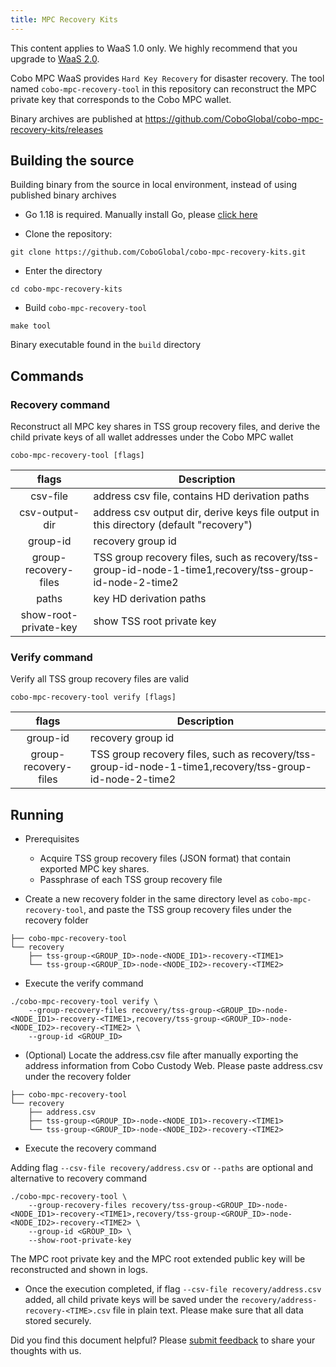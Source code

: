```yaml
---
title: MPC Recovery Kits
---
```

<Note>This content applies to WaaS 1.0 only. We highly recommend that you upgrade to [WaaS 2.0](/v2/guides/overview/introduction).</Note>

Cobo MPC WaaS provides `Hard Key Recovery` for disaster recovery. The tool named `cobo-mpc-recovery-tool`
in this repository can reconstruct the MPC private key that corresponds to the Cobo MPC wallet.

Binary archives are published at https://github.com/CoboGlobal/cobo-mpc-recovery-kits/releases

## Building the source

Building binary from the source in local environment, instead of using published binary archives

* Go 1.18 is required. Manually install Go, please [click here](https://go.dev/doc/install)

* Clone the repository:

```
git clone https://github.com/CoboGlobal/cobo-mpc-recovery-kits.git
```
* Enter the directory
```
cd cobo-mpc-recovery-kits
```

* Build `cobo-mpc-recovery-tool`
```
make tool
```
Binary executable found in the `build` directory

## Commands

### Recovery command

Reconstruct all MPC key shares in TSS group recovery files, and derive the child private keys of all wallet addresses under the Cobo MPC wallet

```
cobo-mpc-recovery-tool [flags]
```
|         flags         | Description                                                                                             |
|:---------------------:|---------------------------------------------------------------------------------------------------------|
|       csv-file        | address csv file, contains HD derivation paths                                                          |
|    csv-output-dir     | address csv output dir, derive keys file output in this directory (default "recovery")                  |
|       group-id        | recovery group id                                                                                       |
| group-recovery-files  | TSS group recovery files, such as recovery/tss-group-id-node-1-time1,recovery/tss-group-id-node-2-time2 |
|         paths         | key HD derivation paths                                                                                 |
| show-root-private-key | show TSS root private key                                                                               |

### Verify command

Verify all TSS group recovery files are valid

```
cobo-mpc-recovery-tool verify [flags]
```

|        flags         | Description                                                                                             |
|:--------------------:|---------------------------------------------------------------------------------------------------------|
|       group-id       | recovery group id                                                                                       |
| group-recovery-files | TSS group recovery files, such as recovery/tss-group-id-node-1-time1,recovery/tss-group-id-node-2-time2 |

## Running

* Prerequisites

  * Acquire TSS group recovery files (JSON format) that contain exported MPC key shares.
  * Passphrase of each TSS group recovery file

* Create a new recovery folder in the same directory level as `cobo-mpc-recovery-tool`, and paste the TSS group recovery files
under the recovery folder

```
├── cobo-mpc-recovery-tool
└── recovery
    ├── tss-group-<GROUP_ID>-node-<NODE_ID1>-recovery-<TIME1>
    └── tss-group-<GROUP_ID>-node-<NODE_ID2>-recovery-<TIME2>
```

* Execute the verify command

```
./cobo-mpc-recovery-tool verify \
    --group-recovery-files recovery/tss-group-<GROUP_ID>-node-<NODE_ID1>-recovery-<TIME1>,recovery/tss-group-<GROUP_ID>-node-<NODE_ID2>-recovery-<TIME2> \
    --group-id <GROUP_ID>
```

* (Optional) Locate the address.csv file after manually exporting the address information from Cobo Custody Web.
Please paste address.csv under the recovery folder
```
├── cobo-mpc-recovery-tool
└── recovery
    ├── address.csv
    ├── tss-group-<GROUP_ID>-node-<NODE_ID1>-recovery-<TIME1>
    └── tss-group-<GROUP_ID>-node-<NODE_ID2>-recovery-<TIME2>
```

* Execute the recovery command

Adding flag `--csv-file recovery/address.csv` or `--paths` are optional and alternative to recovery command

```
./cobo-mpc-recovery-tool \
    --group-recovery-files recovery/tss-group-<GROUP_ID>-node-<NODE_ID1>-recovery-<TIME1>,recovery/tss-group-<GROUP_ID>-node-<NODE_ID2>-recovery-<TIME2> \
    --group-id <GROUP_ID> \
    --show-root-private-key
```
The MPC root private key and the MPC root extended public key will be reconstructed and shown in logs.

* Once the execution completed, if flag `--csv-file recovery/address.csv` added, all child private keys will be saved
under the `recovery/address-recovery-<TIME>.csv` file in plain text.
Please make sure that all data stored securely.

<Tip>Did you find this document helpful? Please [submit feedback](https://forms.zohopublic.com/cobo/form/DocumentFeedbackForm/formperma/QvLOhxJv1_JMsJ-1dleZ8Itb_7rzN-LtgvsDdxosoVI) to share your thoughts with us.</Tip>